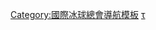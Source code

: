 {{navbox
| name = 世界U20冰球錦標賽
| title = [[世界U20冰球錦標賽]]
| state = {{{state|autocollapse}}}
| bodyclass = hlist
| above     = ''現任冠軍 (2017): {{ihj|size=15px|USA}}''
| group1    = [[2018年世界青年冰球錦標賽|2018年錦標賽]]參賽隊伍
| list1     = 
* {{ihj|size=15px|BLR}}
* {{ihj|size=15px|CAN}}
* {{ihj|size=15px|CZE}}
* {{ihj|size=15px|DEN}}
* {{ihj|size=15px|FIN}}
* {{ihj|size=15px|RUS}}
* {{ihj|size=15px|SVK}}
* {{ihj|size=15px|SWE}}
* {{ihj|size=15px|SUI}}
* {{ihj|size=15px|USA}}

|group2 = 錦標賽
|list2 =
* [[1974年世界青年冰球錦標賽|1974]]
* [[1975年世界青年冰球錦標賽|1975]]
* [[1976年世界青年冰球錦標賽|1976]]
* [[1977年世界青年冰球錦標賽|1977]]
* [[1978年世界青年冰球錦標賽|1978]]
* [[1979年世界青年冰球錦標賽|1979]]
* [[1980年世界青年冰球錦標賽|1980]]
* [[1981年世界青年冰球錦標賽|1981]]
* [[1982年世界青年冰球錦標賽|1982]]
* [[1983年世界青年冰球錦標賽|1983]]
* [[1984年世界青年冰球錦標賽|1984]]
* [[1985年世界青年冰球錦標賽|1985]]
* [[1986年世界青年冰球錦標賽|1986]]
* [[1987年世界青年冰球錦標賽|1987]]
* [[1988年世界青年冰球錦標賽|1988]]
* [[1989年世界青年冰球錦標賽|1989]]
* [[1990年世界青年冰球錦標賽|1990]]
* [[1991年世界青年冰球錦標賽|1991]]
* [[1992年世界青年冰球錦標賽|1992]]
* [[1993年世界青年冰球錦標賽|1993]]
* [[1994年世界青年冰球錦標賽|1994]]
* [[1995年世界青年冰球錦標賽|1995]]
* [[1996年世界青年冰球錦標賽|1996]]
* [[1997年世界青年冰球錦標賽|1997]]
* [[1998年世界青年冰球錦標賽|1998]]
* [[1999年世界青年冰球錦標賽|1999]]
* [[2000年世界青年冰球錦標賽|2000]]
* [[2001年世界青年冰球錦標賽|2001]]
* [[2002年世界青年冰球錦標賽|2002]]
* [[2003年世界青年冰球錦標賽|2003]]
* [[2004年世界青年冰球錦標賽|2004]]
* [[2005年世界青年冰球錦標賽|2005]]
* [[2006年世界青年冰球錦標賽|2006]]
* [[2007年世界青年冰球錦標賽|2007]]
* [[2008年世界青年冰球錦標賽|2008]]
* [[2009年世界青年冰球錦標賽|2009 加拿大]]
* [[2010年世界青年冰球錦標賽|2010 加拿大]]
* [[2011年世界青年冰球錦標賽|2011]]
* [[2012年世界青年冰球錦標賽|2012 加拿大]]
* [[2013年世界青年冰球錦標賽|2013]]
* [[2014年世界青年冰球錦標賽|2014]]
* [[2015年世界青年冰球錦標賽|2015 加拿大]]
* [[2016年世界青年冰球錦標賽|2016 芬蘭]]
* [[2017年世界青年冰球錦標賽|2017 加拿大]]
* ''[[2018年世界青年冰球錦標賽|2018 美國]]''
* ''[[2019年世界青年冰球錦標賽|2019 加拿大]]''
* ''[[2020年世界青年冰球錦標賽|2020 捷克]]''
* ''[[2021年世界青年冰球錦標賽|2021 加拿大]]''

|group3 = 決賽
|list3= 
* [[1974年世界青年冰球錦標賽決賽|1974]]
* [[1975年世界青年冰球錦標賽決賽|1975]]
* [[1976年世界青年冰球錦標賽決賽|1976]]
* [[1977年世界青年冰球錦標賽決賽|1977]]
* [[1978年世界青年冰球錦標賽決賽|1978]]
* [[1979年世界青年冰球錦標賽決賽|1979]]
* [[1980年世界青年冰球錦標賽決賽|1980]]
* [[1981年世界青年冰球錦標賽決賽|1981]]
* [[1982年世界青年冰球錦標賽決賽|1982]]
* [[1983年世界青年冰球錦標賽決賽|1983]]
* [[1984年世界青年冰球錦標賽決賽|1984]]
* [[1985年世界青年冰球錦標賽決賽|1985]]
* [[1986年世界青年冰球錦標賽決賽|1986]]
* [[1987年世界青年冰球錦標賽決賽|1987]]
* [[1988年世界青年冰球錦標賽決賽|1988]]
* [[1989年世界青年冰球錦標賽決賽|1989]]
* [[1990年世界青年冰球錦標賽決賽|1990]]
* [[1991年世界青年冰球錦標賽決賽|1991]]
* [[1992年世界青年冰球錦標賽決賽|1992]]
* [[1993年世界青年冰球錦標賽決賽|1993]]
* [[1994年世界青年冰球錦標賽決賽|1994]]
* [[1995年世界青年冰球錦標賽決賽|1995]]
* [[1996年世界青年冰球錦標賽決賽|1996]]
* [[1997年世界青年冰球錦標賽決賽|1997]]
* [[1998年世界青年冰球錦標賽決賽|1998]]
* [[1999年世界青年冰球錦標賽決賽|1999]]
* [[2000年世界青年冰球錦標賽決賽|2000]]
* [[2001年世界青年冰球錦標賽決賽|2001]]
* [[2002年世界青年冰球錦標賽決賽|2002]]
* [[2003年世界青年冰球錦標賽決賽|2003]]
* [[2004年世界青年冰球錦標賽決賽|2004]]
* [[2005年世界青年冰球錦標賽決賽|2005]]
* [[2006年世界青年冰球錦標賽決賽|2006]]
* [[2007年世界青年冰球錦標賽決賽|2007]]
* [[2008年世界青年冰球錦標賽決賽|2008]]
* [[2009年世界青年冰球錦標賽決賽|2009]]
* [[2010年世界青年冰球錦標賽決賽|2010]]
* [[2011年世界青年冰球錦標賽決賽|2011]]
* [[2012年世界青年冰球錦標賽決賽|2012]]
* [[2013年世界青年冰球錦標賽決賽|2013]]
* [[2014年世界青年冰球錦標賽決賽|2014]]
* [[2015年世界青年冰球錦標賽決賽|2015]]
* [[2016年世界青年冰球錦標賽決賽|2016]]
* [[2017年世界青年冰球錦標賽決賽|2017]]

|group4 = 名冊
|list4 =
* [[1974年世界青年冰球錦標賽名冊|1974]]
* [[1975年世界青年冰球錦標賽名冊|1975]]
* [[1976年世界青年冰球錦標賽名冊|1976]]
* [[1977年世界青年冰球錦標賽名冊|1977]]
* [[1978年世界青年冰球錦標賽名冊|1978]]
* [[1979年世界青年冰球錦標賽名冊|1979]]
* [[1980年世界青年冰球錦標賽名冊|1980]]
* [[1981年世界青年冰球錦標賽名冊|1981]]
* [[1982年世界青年冰球錦標賽名冊|1982]]
* [[1983年世界青年冰球錦標賽名冊|1983]]
* [[1984年世界青年冰球錦標賽名冊|1984]]
* [[1985年世界青年冰球錦標賽名冊|1985]]
* [[1986年世界青年冰球錦標賽名冊|1986]]
* [[1987年世界青年冰球錦標賽名冊|1987]]
* [[1988年世界青年冰球錦標賽名冊|1988]]
* [[1989年世界青年冰球錦標賽名冊|1989]]
* [[1990年世界青年冰球錦標賽名冊|1990]]
* [[1991年世界青年冰球錦標賽名冊|1991]]
* [[1992年世界青年冰球錦標賽名冊|1992]]
* [[1993年世界青年冰球錦標賽名冊|1993]]
* [[1994年世界青年冰球錦標賽名冊|1994]]
* [[1995年世界青年冰球錦標賽名冊|1995]]
* [[1996年世界青年冰球錦標賽名冊|1996]]
* [[1997年世界青年冰球錦標賽名冊|1997]]
* [[1998年世界青年冰球錦標賽名冊|1998]]
* [[1999年世界青年冰球錦標賽名冊|1999]]
* [[2000年世界青年冰球錦標賽名冊|2000]]
* [[2001年世界青年冰球錦標賽名冊|2001]]
* [[2002年世界青年冰球錦標賽名冊|2002]]
* [[2003年世界青年冰球錦標賽名冊|2003]]
* [[2004年世界青年冰球錦標賽名冊|2004]]
* [[2005年世界青年冰球錦標賽名冊|2005]]
* [[2006年世界青年冰球錦標賽名冊|2006]]
* [[2007年世界青年冰球錦標賽名冊|2007]]
* [[2008年世界青年冰球錦標賽名冊|2008]]
* [[2009年世界青年冰球錦標賽名冊|2009]]
* [[2010年世界青年冰球錦標賽名冊|2010]]
* [[2011年世界青年冰球錦標賽名冊|2011]]
* [[2012年世界青年冰球錦標賽名冊|2012]]
* [[2013年世界青年冰球錦標賽名冊|2013]]
* [[2014年世界青年冰球錦標賽名冊|2014]]
* [[2015年世界青年冰球錦標賽名冊|2015]]
* [[2016年世界青年冰球錦標賽名冊|2016]]
* [[2017年世界青年冰球錦標賽名冊|2017]]

|group5 = 第一級
|list5 =
* [[2001年世界青年冰球錦標賽第一級|2001]]
* [[2002年世界青年冰球錦標賽第一級|2002]]
* [[2003年世界青年冰球錦標賽第一級|2003]]
* [[2004年世界青年冰球錦標賽第一級|2004]]
* [[2005年世界青年冰球錦標賽第一級|2005]]
* [[2006年世界青年冰球錦標賽第一級|2006]]
* [[2007年世界青年冰球錦標賽第一級|2007]]
* [[2008年世界青年冰球錦標賽第一級|2008]]
* [[2009年世界青年冰球錦標賽第一級|2009]]
* [[2010年世界青年冰球錦標賽第一級|2010]]
* [[2011年世界青年冰球錦標賽第一級|2011]]
* [[2012年世界青年冰球錦標賽第一級|2012]]
* [[2013年世界青年冰球錦標賽第一級|2013]]
* [[2014年世界青年冰球錦標賽第一級|2014]]
* [[2015年世界青年冰球錦標賽第一級|2015]]
* [[2016年世界青年冰球錦標賽第一級|2016]]
* [[2017年世界青年冰球錦標賽第一級|2017]]

|group6 = 第二級
|list6 =
* [[2001年世界青年冰球錦標賽第二級|2001]]
* [[2002年世界青年冰球錦標賽第二級|2002]]
* [[2003年世界青年冰球錦標賽第二級|2003]]
* [[2004年世界青年冰球錦標賽第二級|2004]]
* [[2005年世界青年冰球錦標賽第二級|2005]]
* [[2006年世界青年冰球錦標賽第二級|2006]]
* [[2007年世界青年冰球錦標賽第二級|2007]]
* [[2008年世界青年冰球錦標賽第二級|2008]]
* [[2009年世界青年冰球錦標賽第二級|2009]]
* [[2010年世界青年冰球錦標賽第二級|2010]]
* [[2011年世界青年冰球錦標賽第二級|2011]]
* [[2012年世界青年冰球錦標賽第二級|2012]]
* [[2013年世界青年冰球錦標賽第二級|2013]]
* [[2014年世界青年冰球錦標賽第二級|2014]]
* [[2015年世界青年冰球錦標賽第二級|2015]]
* [[2016年世界青年冰球錦標賽第二級|2016]]
* [[2017年世界青年冰球錦標賽第二級|2017]]

|group7 = 第三級
|list7 =
* [[2001年世界青年冰球錦標賽第三級|2001]]
* [[2002年世界青年冰球錦標賽第三級|2002]]
* [[2003年世界青年冰球錦標賽第三級|2003]]
* [[2004年世界青年冰球錦標賽第三級|2004]]
* [[2005年世界青年冰球錦標賽第三級|2005]]
* [[2006年世界青年冰球錦標賽第三級|2006]]
* [[2007年世界青年冰球錦標賽第三級|2007]]
* [[2008年世界青年冰球錦標賽第三級|2008]]
* [[2009年世界青年冰球錦標賽第三級|2009]]
* [[2010年世界青年冰球錦標賽第三級|2010]]
* [[2011年世界青年冰球錦標賽第三級|2011]]
* [[2012年世界青年冰球錦標賽第三級|2012]]
* [[2013年世界青年冰球錦標賽第三級|2013]]
* [[2014年世界青年冰球錦標賽第三級|2014]]
* [[2015年世界青年冰球錦標賽第三級|2015]]
* [[2016年世界青年冰球錦標賽第三級|2016]]
* [[2017年世界青年冰球錦標賽第三級|2017]]

|belowclass = hlist
|below =
* [[世界U20冰球錦標賽獎牌得主列表|獎牌得主]]
* [[Punch-up in Piestany]]
}}<noinclude>
{{collapsible option}}
[[Category:國際冰球總會導航模板]]
[[Category:世界青年冰球錦標賽|τ]]
</noinclude>